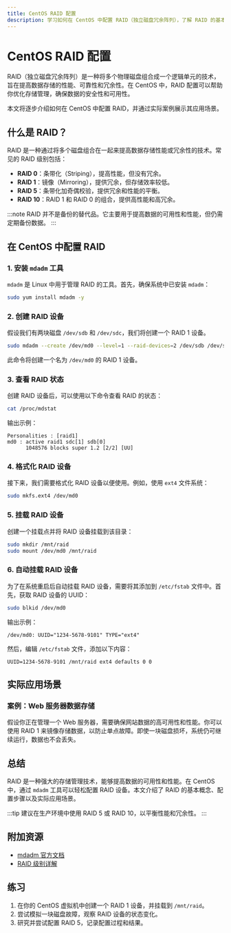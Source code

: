 ```yaml
---
title: CentOS RAID 配置
description: 学习如何在 CentOS 中配置 RAID（独立磁盘冗余阵列），了解 RAID 的基本概念、类型及其实际应用场景。
---
```


# CentOS RAID 配置

RAID（独立磁盘冗余阵列）是一种将多个物理磁盘组合成一个逻辑单元的技术，旨在提高数据存储的性能、可靠性和冗余性。在 CentOS 中，RAID 配置可以帮助你优化存储管理，确保数据的安全性和可用性。

本文将逐步介绍如何在 CentOS 中配置 RAID，并通过实际案例展示其应用场景。

## 什么是 RAID？

RAID 是一种通过将多个磁盘组合在一起来提高数据存储性能或冗余性的技术。常见的 RAID 级别包括：

- **RAID 0**：条带化（Striping），提高性能，但没有冗余。
- **RAID 1**：镜像（Mirroring），提供冗余，但存储效率较低。
- **RAID 5**：条带化加奇偶校验，提供冗余和性能的平衡。
- **RAID 10**：RAID 1 和 RAID 0 的组合，提供高性能和高冗余。

:::note
RAID 并不是备份的替代品。它主要用于提高数据的可用性和性能，但仍需定期备份数据。
:::

## 在 CentOS 中配置 RAID

### 1. 安装 `mdadm` 工具

`mdadm` 是 Linux 中用于管理 RAID 的工具。首先，确保系统中已安装 `mdadm`：

```bash
sudo yum install mdadm -y
```

### 2. 创建 RAID 设备

假设我们有两块磁盘 `/dev/sdb` 和 `/dev/sdc`，我们将创建一个 RAID 1 设备。

```bash
sudo mdadm --create /dev/md0 --level=1 --raid-devices=2 /dev/sdb /dev/sdc
```

此命令将创建一个名为 `/dev/md0` 的 RAID 1 设备。

### 3. 查看 RAID 状态

创建 RAID 设备后，可以使用以下命令查看 RAID 的状态：

```bash
cat /proc/mdstat
```

输出示例：

```
Personalities : [raid1] 
md0 : active raid1 sdc[1] sdb[0]
      1048576 blocks super 1.2 [2/2] [UU]
```

### 4. 格式化 RAID 设备

接下来，我们需要格式化 RAID 设备以便使用。例如，使用 `ext4` 文件系统：

```bash
sudo mkfs.ext4 /dev/md0
```

### 5. 挂载 RAID 设备

创建一个挂载点并将 RAID 设备挂载到该目录：

```bash
sudo mkdir /mnt/raid
sudo mount /dev/md0 /mnt/raid
```

### 6. 自动挂载 RAID 设备

为了在系统重启后自动挂载 RAID 设备，需要将其添加到 `/etc/fstab` 文件中。首先，获取 RAID 设备的 UUID：

```bash
sudo blkid /dev/md0
```

输出示例：

```
/dev/md0: UUID="1234-5678-9101" TYPE="ext4"
```

然后，编辑 `/etc/fstab` 文件，添加以下内容：

```
UUID=1234-5678-9101 /mnt/raid ext4 defaults 0 0
```

## 实际应用场景

### 案例：Web 服务器数据存储

假设你正在管理一个 Web 服务器，需要确保网站数据的高可用性和性能。你可以使用 RAID 1 来镜像存储数据，以防止单点故障。即使一块磁盘损坏，系统仍可继续运行，数据也不会丢失。

## 总结

RAID 是一种强大的存储管理技术，能够提高数据的可用性和性能。在 CentOS 中，通过 `mdadm` 工具可以轻松配置 RAID 设备。本文介绍了 RAID 的基本概念、配置步骤以及实际应用场景。

:::tip
建议在生产环境中使用 RAID 5 或 RAID 10，以平衡性能和冗余性。
:::

## 附加资源

- [mdadm 官方文档](https://raid.wiki.kernel.org/index.php/Mdadm)
- [RAID 级别详解](https://en.wikipedia.org/wiki/RAID)

## 练习

1. 在你的 CentOS 虚拟机中创建一个 RAID 1 设备，并挂载到 `/mnt/raid`。
2. 尝试模拟一块磁盘故障，观察 RAID 设备的状态变化。
3. 研究并尝试配置 RAID 5，记录配置过程和结果。
